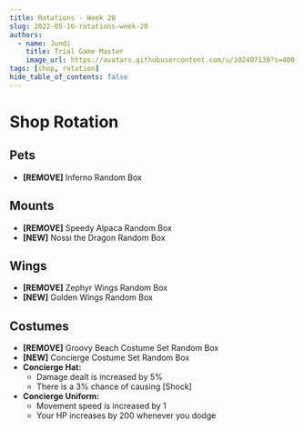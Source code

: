 ```yaml
---
title: Rotations - Week 20
slug: 2022-05-16-rotations-week-20
authors:
  - name: Jundi
    title: Trial Game Master
    image_url: https://avatars.githubusercontent.com/u/102407130?s=400
tags: [shop, rotation]
hide_table_of_contents: false
---
```




# Shop Rotation
## Pets
- **[REMOVE]** Inferno Random Box <ItemIcon iconId="2596"/>

## Mounts
- **[REMOVE]** Speedy Alpaca Random Box <ItemIcon iconId="4159"/>
- **[NEW]** Nossi the Dragon Random Box <ItemIcon iconId="770"/>

## Wings
- **[REMOVE]** Zephyr Wings Random Box <ItemIcon iconId="4074"/>
- **[NEW]** Golden Wings Random Box <ItemIcon iconId="2730"/>

## Costumes
- **[REMOVE]** Groovy Beach Costume Set Random Box <ItemIcon iconId="2885"/>
- **[NEW]** Concierge Costume Set Random Box <ItemIcon iconId="2896"/>
- **Concierge Hat:**
  - Damage dealt is increased by 5%
  - There is a 3% chance of causing [Shock]
- **Concierge Uniform:**
  - Movement speed is increased by 1
  - Your HP increases by 200 whenever you dodge